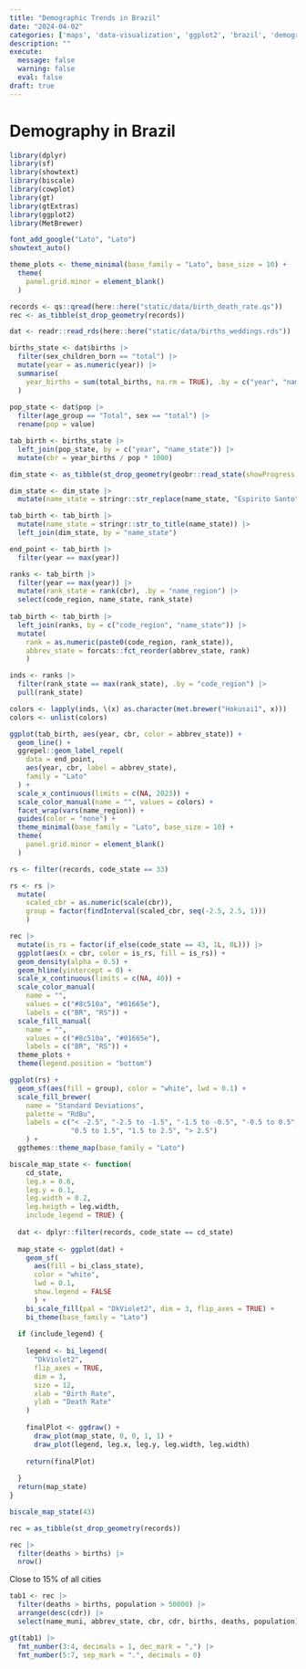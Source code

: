```yaml
---
title: "Demographic Trends in Brazil"
date: "2024-04-02"
categories: ['maps', 'data-visualization', 'ggplot2', 'brazil', 'demographics']
description: ""
execute: 
  message: false
  warning: false
  eval: false
draft: true
---
```


# Demography in Brazil

```r
library(dplyr)
library(sf)
library(showtext)
library(biscale)
library(cowplot)
library(gt)
library(gtExtras)
library(ggplot2)
library(MetBrewer)

font_add_google("Lato", "Lato")
showtext_auto()

theme_plots <- theme_minimal(base_family = "Lato", base_size = 10) +
  theme(
    panel.grid.minor = element_blank()
  )
```

```r

records <- qs::qread(here::here("static/data/birth_death_rate.qs"))
rec <- as_tibble(st_drop_geometry(records))

dat <- readr::read_rds(here::here("static/data/births_weddings.rds"))
```

```r
births_state <- dat$births |> 
  filter(sex_children_born == "total") |> 
  mutate(year = as.numeric(year)) |> 
  summarise(
    year_births = sum(total_births, na.rm = TRUE), .by = c("year", "name_state")
  )
  
pop_state <- dat$pop |> 
  filter(age_group == "Total", sex == "total") |> 
  rename(pop = value)

tab_birth <- births_state |> 
  left_join(pop_state, by = c("year", "name_state")) |> 
  mutate(cbr = year_births / pop * 1000)
```

```r
dim_state <- as_tibble(st_drop_geometry(geobr::read_state(showProgress = FALSE)))

dim_state <- dim_state |> 
  mutate(name_state = stringr::str_replace(name_state, "Espirito Santo", "Espírito Santo"))

tab_birth <- tab_birth |> 
  mutate(name_state = stringr::str_to_title(name_state)) |> 
  left_join(dim_state, by = "name_state")
```

```r
end_point <- tab_birth |> 
  filter(year == max(year))

ranks <- tab_birth |> 
  filter(year == max(year)) |> 
  mutate(rank_state = rank(cbr), .by = "name_region") |> 
  select(code_region, name_state, rank_state)
 
tab_birth <- tab_birth |> 
  left_join(ranks, by = c("code_region", "name_state")) |> 
  mutate(
    rank = as.numeric(paste0(code_region, rank_state)),
    abbrev_state = forcats::fct_reorder(abbrev_state, rank)
    )

inds <- ranks |> 
  filter(rank_state == max(rank_state), .by = "code_region") |> 
  pull(rank_state)

colors <- lapply(inds, \(x) as.character(met.brewer("Hokusai1", x)))
colors <- unlist(colors)
```

```r
ggplot(tab_birth, aes(year, cbr, color = abbrev_state)) +
  geom_line() +
  ggrepel::geom_label_repel(
    data = end_point,
    aes(year, cbr, label = abbrev_state),
    family = "Lato"
  ) +
  scale_x_continuous(limits = c(NA, 2023)) +
  scale_color_manual(name = "", values = colors) +
  facet_wrap(vars(name_region)) +
  guides(color = "none") + 
  theme_minimal(base_family = "Lato", base_size = 10) +
  theme(
    panel.grid.minor = element_blank()
  )
```

```r
rs <- filter(records, code_state == 33)

rs <- rs |> 
  mutate(
    scaled_cbr = as.numeric(scale(cbr)),
    group = factor(findInterval(scaled_cbr, seq(-2.5, 2.5, 1)))
    )

rec |> 
  mutate(is_rs = factor(if_else(code_state == 43, 1L, 0L))) |> 
  ggplot(aes(x = cbr, color = is_rs, fill = is_rs)) +
  geom_density(alpha = 0.5) +
  geom_hline(yintercept = 0) +
  scale_x_continuous(limits = c(NA, 40)) +
  scale_color_manual(
    name = "",
    values = c("#8c510a", "#01665e"),
    labels = c("BR", "RS")) +
  scale_fill_manual(
    name = "",
    values = c("#8c510a", "#01665e"),
    labels = c("BR", "RS")) +
  theme_plots +
  theme(legend.position = "bottom")

ggplot(rs) +
  geom_sf(aes(fill = group), color = "white", lwd = 0.1) +
  scale_fill_brewer(
    name = "Standard Deviations",
    palette = "RdBu",
    labels = c("< -2.5", "-2.5 to -1.5", "-1.5 to -0.5", "-0.5 to 0.5",
               "0.5 to 1.5", "1.5 to 2.5", "> 2.5")
    ) +
  ggthemes::theme_map(base_family = "Lato")
```

```r
biscale_map_state <- function(
    cd_state,
    leg.x = 0.6,
    leg.y = 0.1,
    leg.width = 0.2,
    leg.heigth = leg.width,
    include_legend = TRUE) {
  
  dat <- dplyr::filter(records, code_state == cd_state)
  
  map_state <- ggplot(dat) +
    geom_sf(
      aes(fill = bi_class_state),
      color = "white",
      lwd = 0.1,
      show.legend = FALSE
      ) +
    bi_scale_fill(pal = "DkViolet2", dim = 3, flip_axes = TRUE) +
    bi_theme(base_family = "Lato")
  
  if (include_legend) {
    
    legend <- bi_legend(
      "DkViolet2",
      flip_axes = TRUE,
      dim = 3,
      size = 12,
      xlab = "Birth Rate",
      ylab = "Death Rate"
    )
    
    finalPlot <- ggdraw() +
      draw_plot(map_state, 0, 0, 1, 1) +
      draw_plot(legend, leg.x, leg.y, leg.width, leg.width)
    
    return(finalPlot)
    
  }
  return(map_state)
}

biscale_map_state(43)
```

```r
rec = as_tibble(st_drop_geometry(records))
```

```r
rec |> 
  filter(deaths > births) |> 
  nrow()
```

Close to 15% of all cities

```r
tab1 <- rec |>
  filter(deaths > births, population > 50000) |> 
  arrange(desc(cdr)) |> 
  select(name_muni, abbrev_state, cbr, cdr, births, deaths, population)

gt(tab1) |> 
  fmt_number(3:4, decimals = 1, dec_mark = ",") |> 
  fmt_number(5:7, sep_mark = ".", decimals = 0)
```
